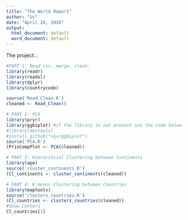 ```yaml
---
title: "The World Report"
author: "Us"
date: "April 26, 2019"
output:
  html_document: default
  word_document: default
---
```


The project...


```r
#PART 1: Read csv, merge, clean.
library(readr)
library(readxl)
library(dplyr)
library(countrycode)

source('Read_Clean.R')
cleaned <- Read_Clean()
```



```r
# PART 2: PCA
library(pryr)
library(ggbiplot) #if the library is not present use the code below
#library(devtools)
#install_github("vqv/ggbiplot")
source('PCA.R')
(PrinCompPlot <- PCA(cleaned))
```


```r
# PART 3: Hierarchical Clustering between Continents
library(ape)
source('cluster_continents.R')
(Cl_continents <- cluster_continents(cleaned))
```


```r
# PART 4: K-means Clustering between Countries
library(maptools)
source('clusters_countries.R')
(Cl_countries <- clusters_countries(cleaned))
#Show Centers
Cl_countries[2]
```

